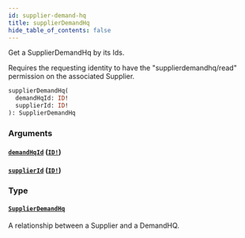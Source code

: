 ```yaml
---
id: supplier-demand-hq
title: supplierDemandHq
hide_table_of_contents: false
---
```



Get a SupplierDemandHq by its Ids.
            
Requires the requesting identity to have the "supplierdemandhq/read" permission on the associated Supplier.

```graphql
supplierDemandHq(
  demandHqId: ID!
  supplierId: ID!
): SupplierDemandHq
```


### Arguments

#### [`demandHqId`](#) ([`ID!`](/developers/supplier-apis/supply-api/graphql/reference/scalars/id))




#### [`supplierId`](#) ([`ID!`](/developers/supplier-apis/supply-api/graphql/reference/scalars/id))




### Type

#### [`SupplierDemandHq`](/developers/supplier-apis/supply-api/graphql/reference/objects/supplier-demand-hq)

A relationship between a Supplier and a DemandHQ.




